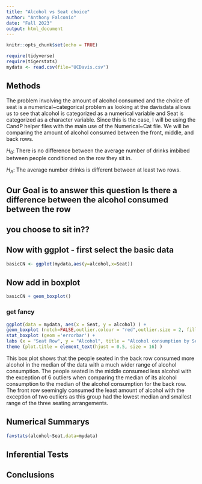 ```yaml
---
title: "Alcohol vs Seat choice"
author: "Anthony Falconio"
date: "Fall 2023"
output: html_document
---
```


```r
knitr::opts_chunk$set(echo = TRUE)
```

```r
require(tidyverse)
require(tigerstats)
mydata <- read.csv(file="UCDavis.csv")
```

## Methods
The problem involving the amount of alcohol consumed and the choice of seat is a numerical~categorical problem as looking at the davisdata allows us to see that alcohol is categorized as a numerical variable and Seat is categorized as a character variable. Since this is the case, I will be using the CandP helper files with the main use of the Numerical~Cat file. We will be comparing the amount of alcohol consumed between the front, middle, and back rows.

$H_0$: There is no difference between the average number of drinks imbibed between people conditioned on the row they sit in.

$H_A$: The average number drinks is different between at least two rows.   

## Our Goal is to answer this question Is there a difference between the alcohol consumed between the row
## you choose to sit in??



## Now with ggplot - first select the basic data

```r
basicCN <- ggplot(mydata,aes(y=alcohol,x=Seat))
```
## Now add in boxplot

``` r
basicCN + geom_boxplot()
```
  
### get fancy  

``` r
ggplot(data = mydata, aes(x = Seat, y = alcohol) ) +
geom_boxplot (notch=FALSE,outlier.colour = "red",outlier.size = 2, fill = "darkgray") +
stat_boxplot (geom ='errorbar') +
labs (x = "Seat Row", y = "Alcohol", title = "Alcohol consumption by Seating") +
theme (plot.title = element_text(hjust = 0.5, size = 16) )
```

This box plot shows that the people seated in the back row consumed more alcohol in the median of the data with a much wider range of alcohol consumption. The people seated in the middle consumed less alcohol with the exception of 6 outliers when comparing the median of its alcohol consumption to the median of the alcohol consumption for the back row. The front row seemingly consumed the least amount of alcohol with the exception of two outliers as this group had the lowest median and smallest range of the three seating arrangements.

## Numerical Summarys 
``` r
favstats(alcohol~Seat,data=mydata)
```




## Inferential Tests

## Conclusions


